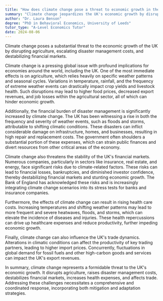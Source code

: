```yaml
---
title: "How does climate change pose a threat to economic growth in the UK?"
summary: "Climate change jeopardizes the UK's economic growth by disrupting agriculture, raising disaster management costs, and destabilizing financial markets."
author: "Dr. Laura Benson"
degree: "PhD in Behavioral Economics, University of Leeds"
tutor_type: "A-Level Economics Tutor"
date: 2024-08-06
---
```


Climate change poses a substantial threat to the economic growth of the UK by disrupting agriculture, escalating disaster management costs, and destabilizing financial markets.

Climate change is a pressing global issue with profound implications for economies around the world, including the UK. One of the most immediate effects is on agriculture, which relies heavily on specific weather patterns and seasonal cycles. Variations in temperature, rainfall, and the frequency of extreme weather events can drastically impact crop yields and livestock health. Such disruptions may lead to higher food prices, decreased export revenues, and job losses within the agricultural sector, all of which can hinder economic growth.

Additionally, the financial burden of disaster management is significantly increased by climate change. The UK has been witnessing a rise in both the frequency and severity of weather events, such as floods and storms, attributable to shifting climatic conditions. These disasters can inflict considerable damage on infrastructure, homes, and businesses, resulting in high repair and replacement costs. The government often shoulders a substantial portion of these expenses, which can strain public finances and divert resources from other critical areas of the economy.

Climate change also threatens the stability of the UK's financial markets. Numerous companies, particularly in sectors like insurance, real estate, and energy, face significant risks due to climate-related factors. These risks can lead to financial losses, bankruptcies, and diminished investor confidence, thereby destabilizing financial markets and stunting economic growth. The Bank of England has acknowledged these risks and is increasingly integrating climate change scenarios into its stress tests for banks and insurance companies.

Furthermore, the effects of climate change can result in rising health care costs. Increasing temperatures and shifting weather patterns may lead to more frequent and severe heatwaves, floods, and storms, which can elevate the incidence of diseases and injuries. These health repercussions can drive up healthcare expenses and reduce productivity, further impeding economic growth.

Finally, climate change can also influence the UK's trade dynamics. Alterations in climatic conditions can affect the productivity of key trading partners, leading to higher import prices. Concurrently, fluctuations in global demand for fossil fuels and other high-carbon goods and services can impact the UK's export revenues.

In summary, climate change represents a formidable threat to the UK's economic growth. It disrupts agriculture, raises disaster management costs, destabilizes financial markets, increases health expenses, and affects trade. Addressing these challenges necessitates a comprehensive and coordinated response, incorporating both mitigation and adaptation strategies.
    